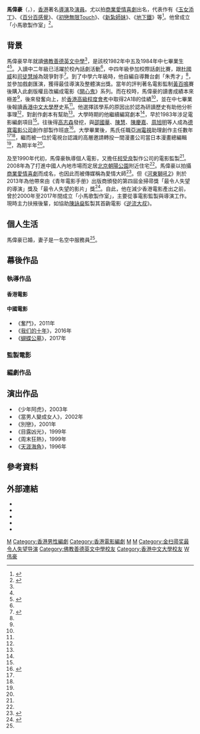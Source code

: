 {{藝人
| name = 馬偉豪
| 類型 = 導演
| 原名 = 馬偉豪
| 英文名 = Joe Ma
| image = 
| caption =
| 國籍 = {{CNHK}}
| 出生地点 = {{HKG-1959}}
| 民族 = 
| 出生日期 = {{birth date and age|1964|2|21}}<ref name="馬偉豪：我和周星馳曾互相傷害">{{cite web |url=https://ent.qq.com/a/20120816/000378.htm |title=馬偉豪：我和周星馳曾互相傷害 |website= |language= |publisher=騰訊娛樂 |date=2012-08-16 |access-date=2022-03-24 |quote=}}</ref>
| 教育程度 = [[香港中文大學|香港中文大學]]歷史系學士
| 母校 = [[佛教善德英文中學|佛教善德英文中學]]
| 配偶 = {{marriage|陳慧茵（Regina）|2008}}<ref>{{cite news |title=看喜劇導演馬偉豪如何追上美貌空姐 |url=https://yule.sohu.com/20090211/n262179411.shtml |page= |language= |publisher=搜狐娛樂 | date=2009-02-11 |accessdate=2022-03-24 |quote= }}</ref>
| 出道日期 = 1983年
| 活躍年代 = 1980年代至今
| imdb = 0530865
| 簽名 = [[File:Joe_Ma_Wai_Ho's_signature.png|160px]]
}}

'''馬偉豪'''（{{lang-en|Joe Ma}}，{{bd|1964年|2月21日|||M}}），[[香港|香港]]著名[[導演|導演]]及[[演員|演員]]。尤以拍[[商業|商業]][[愛情|愛情]][[喜劇|喜劇]]出名，代表作有《[[玉女添丁_(2001年電影)|玉女添丁]]》、《[[百分百感覺|百分百感覺]]》、《[[初戀無限Touch|初戀無限Touch]]》、《[[新紮師妹|新紮師妹]]》、《[[地下鐵_(電影)|地下鐵]]》等<ref>{{Cite web|title=馬偉豪 香港電影導演大全 1979-2013|url=http://www.hkfilmdirectors.com/1979-2013/director.php?n=%E9%A6%AC%E5%81%89%E8%B1%AA|access-date=2022-04-11|publisher=[[香港電影導演會|香港電影導演會]]|archive-url=|archive-date=|dead-url=}}</ref>。他曾成立「小馬歌製作室」<ref name="三十五周年特刊">{{cite book |author1=佛教善德英文中學 |title=三十五周年特刊 |year=2008 |publisher=佛教善德英文中學 |page=123 |quote= |url=https://www.bstc.edu.hk/CustomPage/126/35%E5%91%A8%E5%B9%B4%E6%A0%A1%E5%88%8A.pdf}}</ref>。

==背景==
馬偉豪早年就讀[[佛教善德英文中學|佛教善德英文中學]]<ref name="三十五周年特刊" />，是該校1982年中五及1984年中七畢業生<ref name="三十五周年特刊" /><ref name="校友專訪 馬偉豪──電影製作公司監製">{{cite web |url=https://www.bstc.edu.hk/CustomPage/126/%E6%96%87%E9%A2%A81994%E5%B9%B43%E6%9C%88.pdf |title=校友專訪 馬偉豪──電影製作公司監製 |website= |work=文風 |publisher=佛教善德英文中學 |date=1994-03 |access-date=2022-03-24 |quote=}}</ref>。入讀中二年級已活躍於校內話劇活動<ref name="馬偉豪：我和周星馳曾互相傷害" />，中四年級參加校際話劇比賽，跟[[杜國威|杜國威]]和[[司徒慧焯|司徒慧焯]]為競爭對手<ref>{{cite web |url=https://eastweek.my-magazine.me/main/21384 |title=寸爆導演 司徒慧焯 |website= |language= |work=東周刊 第467期 |date=2012-08-13 |access-date=2022-03-24 |quote=}}</ref>。到了中學六年級時，他自編自導舞台劇「朱秀才」<ref name="校友專訪 馬偉豪──電影製作公司監製" />，並參加戲劇匯演，獲得最佳導演及整體演出獎。當年的評判著名電影監制[[黃百鳴|黃百鳴]]賽後購入此劇版權且改編成電影《[[開心鬼|開心鬼]]》系列。而在校時，馬偉豪的讀書成績本來極差<ref name="校友專訪 馬偉豪──電影製作公司監製" />，後來發奮向上，於[[香港高級程度會考|香港高級程度會考]]中取得2A1B的佳績<ref name="校友專訪 馬偉豪──電影製作公司監製" />，並在中七畢業後報讀[[香港中文大學|香港中文大學]]歷史系<ref name="校友專訪 馬偉豪──電影製作公司監製" />。他選擇該學系的原因出於認為研讀歷史有助他分析事理<ref name="校友專訪 馬偉豪──電影製作公司監製" />，對創作劇本有幫助<ref name="校友專訪 馬偉豪──電影製作公司監製" />。大學時期的他繼續編寫劇本<ref name="校友專訪 馬偉豪──電影製作公司監製" />，早於1983年涉足電影編劇項目<ref name="校友專訪 馬偉豪──電影製作公司監製" />。往後得[[高志森|高志森]]發挖，與[[邵國華_(主持人)|邵國華]]、[[陳慧_(作家)|陳慧]]、[[陳慶嘉|陳慶嘉]]、[[周旭明|周旭明]]等人成為[[德寶電影公司|德寶電影公司]]創作部製作班底<ref>{{cite book |url=https://www.filmarchive.gov.hk/documents/18995340/19057015/ebook_chi_03.pdf |title=創意搖籃——德寶的童話 |page=70、163 |editor1=郭靜寧 |editor2=黃夏柏 |publisher=香港電影資料館 |date=2020 |access-date=2022-03-24 |quote=}}</ref>。大學畢業後，馬氏任職[[亞洲電視|亞洲電視]]助理創作主任數年<ref name="校友專訪 馬偉豪──電影製作公司監製" /><ref name="馬偉豪：我和周星馳曾互相傷害" />，繼而被一位於電視台認識的高層邀請轉投一間漫畫公司當日本漫畫總編輯<ref name="馬偉豪：我和周星馳曾互相傷害" />，為期半年<ref name="馬偉豪：我和周星馳曾互相傷害" />。

及至1990年代初，馬偉豪執導個人電影，又擔任[[柯受良|柯受良]]製作公司的電影監製<ref name="校友專訪 馬偉豪──電影製作公司監製" />。2008年為了打進中國人內地市場而定居[[北京|北京]][[朝陽公園|朝陽公園]]附近住宅<ref name="馬偉豪：我和周星馳曾互相傷害" />。馬偉豪以拍攝[[商業|商業]][[愛情|愛情]][[喜劇|喜劇]]而成名，也因此而被傳媒稱為愛情大師<ref name="馬偉豪首度談婚姻 與空姐妻子一見鍾情">{{cite news |title=馬偉豪首度談婚姻 與空姐妻子一見鍾情 |url=http://news.sina.com.cn/o/2009-03-09/134015280663s.shtml |page= |website=新浪新聞中心 |publisher=紅網 | date=2009-03-09 |accessdate=2022-03-24 |quote= }}</ref>。但《[[河東獅吼2|河東獅吼2]]》則於2013年為他帶來由《青年電影手册》出版商頒發的第四屆金掃帚獎「最令人失望的導演」獎及「最令人失望的影片」獎<ref>{{cite news |title=金掃帚獎獲獎者現身 制片人李明陽為觀眾致歉 |url=https://www.chinanews.com.cn/yl/2013/03-05/4617087.shtml |page= |language= |publisher=長春晚報 | date=2013-03-05 |accessdate=2022-03-24 |quote= }}</ref>。自此，他在減少香港電影產出之前，曾於2000年至2017年間成立「小馬歌製作室」，主要從事電影監製與導演工作。現時主力扶掖後輩，如協助[[陳詠燊|陳詠燊]]監製其首齣電影《[[逆流大叔|逆流大叔]]》。

==個人生活==
馬偉豪已婚，妻子是一名空中服務員<ref name="馬偉豪首度談婚姻 與空姐妻子一見鍾情" />。

==幕後作品==
===執導作品===
====香港電影====
{{columns-list|2|
*《[[河東獅吼2|河東獅吼2]]》，2012年
*《[[我的野蠻女友2|我的野蠻女友2]]》，2010年
*《愛得起》（與[[火火|火火]]合導），2009年
*《Scorpion》，2008年
*《[[新紮師妹3|新紮師妹3]]》，2006年
*《挚爱》，2005年
*《追擊八月十五》，2004年
*《[[煎酿三宝_(电影)|煎釀三寶]]》，2004年
*《[[地下鐵_(電影)|地下鐵]]》，2003年
*《[[新紮師妹2|新紮師妹2]]》，2003年
*《[[1:99電影行動|1:99]]》，2003年
*《[[下一站…天后|下一站…天后]]》，2003年
*《[[我家有一隻河東獅|我家有一隻河東獅]]》，2002年
*《[[新紮師妹|新紮師妹]]》，2002年
*《[[這個夏天有異性|這個夏天有異性]]》，2002年
*《[[玉女添丁_(2001年電影)|玉女添丁]]》，2001年
*《[[百分百感覺2|百分百感覺II]]》，2001年
*《[[同居蜜友|同居蜜友]]》，2001年
*《[[常在我心|常在我心]]》，2001年
*《[[失業皇帝|失業皇帝]]》，1999年
*《戆星先生》，1997年
*《[[算死草|算死草]]》，1997年
*《[[初戀無限Touch|初戀無限Touch]]》，1997年
*《[[怪談協會|怪談協會]]》，1996年
*《百分百岩Feel》，1996年
*《[[百分百感覺|百分百感覺]]》，1996年
*《山水有相逢》，1995年
*《記得香蕉成熟時II - 初戀情人》，1994年
*《何日金再來》，1992年
}}

====中國電影====
*《奮鬥》，2011年
*《[[我们的十年|我们的十年]]》，2016年
*《[[蝴蝶公墓|蝴蝶公墓]]》，2017年

===監製電影===
{{columns-list|2|
*《凶榜2》，2007年
*《[[愛‧作戰|愛‧作戰]]》，2004年
*《七年很癢》，2004年
*《下一站…天后》，2003年
*《美人草》，2003年
*《[[熱血青年|熱血青年]]》，2002年
*《4x100水著份子》，2001年
*《常在我心》，2001年
*《恐怖熱線大頭怪嬰》，2001年
*《玻璃少女》，2001年
*《玉女添丁》，2001年
*《救薑刑警》，2000年
*《愛情敏感地帶》，2000年
*《朱麗葉與梁山伯》，2000年
*《愛與誠》，2000年
*《目露凶光》，1999年
*《爆裂刑警》，1999年
*《追兇20年》，1998年
*《生化壽屍》，1998年
*《青春援助交際》，1998年
*《戆星先生》，1997年
*《愛你愛到殺死你》，1997年
*《愛情Amoeba》，1997年
*《[[芝士火腿|芝士火腿]]》，1993年
}}

=== 編劇作品 ===
{{columns-list|2|
*《下一站…天后》，2003年
*《新紮師妹》，2002年
*《這個夏天有異性》，2002年
*《百份百感覺ＩＩ》，2001年
*《常在我心》，2001年
*《玉女添丁》，2001年
*《同居蜜友》，2001年
*《愛與誠》，2000年
*《失業皇帝》，1999年
*《目露凶光》，1999年
*《追兇20年》，1998年
*《青春援助交際》，1998年
*《初戀無限Touch》，1997年
*《算死草》，1997年
*《戆星先生》，1997年
*《[[衝鋒隊怒火街頭|衝鋒隊怒火街頭]]》，1996年
*《怪談協會》，1996年
*《[[黑俠|黑俠]]》，1996年
*《百份百岩Feel》，1996年
*《百份百感覺》，1996年
*《山水有相逢》，1995年
*《記得香蕉成熟時II - 初戀情人》，1994年
*《正牌韋小寶之奉旨溝女》，1993年
*《[[花田囍事|花田囍事]]》，1993年
*《夏日情人》，1992年
*《[[亞飛與亞基|亞飛與亞基]]》，1992年
*《何日金再來》，1992年
*《老豆唔怕多》，1991年
*《[[開心鬼救開心鬼|開心鬼救開心鬼]]》，1990年
*《單身貴族》，1989年
*《[[雞同鴨講|雞同鴨講]]》，1988年
*《[[八星報喜|八星報喜]]》，1988年
*《猛鬼佛跳墙》，1988年
}}

==演出作品==
*《少年阿虎》，2003年
*《當男人變成女人》，2002年
*《別戀》，2001年
*《目露凶光》，1999年
*《周末狂熱》，1999年
*《[[天涯海角_(1996年電影)|天涯海角]]》，1996年

==參考資料==
{{reflist}}

==外部連結==
*{{weibo|1734511177}}
*{{IMDB name|0530865}}
*{{Hkmdb name|6832}}
*{{Mtime people|892922}}
*{{Douban people|1290574}}

{{新紮師妹系列}}
{{金扫帚奖最令人失望导演}}
{{金話梅電影選舉}}

[[Category:香港电影导演|M]]
[[Category:香港男性編劇|Category:香港男性編劇]]
[[Category:香港電影編劇|Category:香港電影編劇]]
[[Category:香港电影监制|M]]
[[Category:香港电影男演員|M]]
[[Category:金扫帚奖最令人失望导演|Category:金扫帚奖最令人失望导演]]
[[Category:佛教善德英文中學校友|Category:佛教善德英文中學校友]]
[[Category:香港中文大學校友|Category:香港中文大學校友]]
[[Category:马姓|W伟豪]]